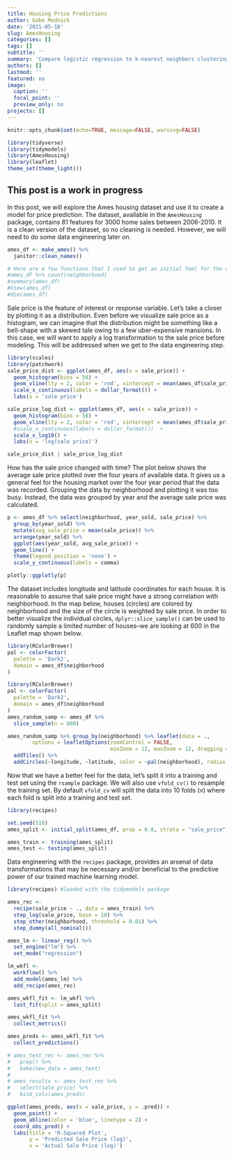 ```yaml
---
title: Housing Price Predictions
author: Gabe Mednick
date: '2021-05-18'
slug: AmesHousing
categories: []
tags: []
subtitle: ''
summary: 'Compare logistic regression to k-nearest neighbors clustering using the tidymodels framework for machine learning'
authors: []
lastmod: ''
featured: no
image:
  caption: ''
  focal_point: ''
  preview_only: no
projects: []
---
```


```r
knitr::opts_chunk$set(echo=TRUE, message=FALSE, warning=FALSE)

library(tidyverse)
library(tidymodels)
library(AmesHousing)
library(leaflet)
theme_set(theme_light())
```

## This post is a work in progress

In this post, we will explore the Ames housing dataset and use it to create a model for price prediction. The dataset, available  in the `AmesHousing` package, contains 81 features for 3000 home sales between 2006-2010. It is a clean version of the dataset, so no cleaning is needed. However, we will need to do some data engineering later on.  

```r
ames_df <- make_ames() %>% 
  janitor::clean_names()

# Here are a few functions that I used to get an initial feel for the dataset
#ames_df %>% count(neighborhood)
#summary(ames_df)
#View(ames_df)
#dim(ames_df)
```

Sale price is the feature of interest or response variable. Let's take a closer by plotting it as a distribution. Even before we visualize sale price as a histogram, we can imagine that the distribution might be something like a bell-shape with a skewed tale owing to a few uber-expensive mansions. In this case, we will want to apply a log transformation to the sale price before modeling. This will be addressed when we get to the data engineering step.

```r
library(scales)
library(patchwork)
sale_price_dist <- ggplot(ames_df, aes(x = sale_price)) + 
  geom_histogram(bins = 50) +
  geom_vline(lty = 2, color = 'red', xintercept = mean(ames_df$sale_price)) +
  scale_x_continuous(labels = dollar_format()) +
  labs(x = 'sale price')

sale_price_log_dist <- ggplot(ames_df, aes(x = sale_price)) + 
  geom_histogram(bins = 50) +
  geom_vline(lty = 2, color = 'red', xintercept = mean(ames_df$sale_price)) +
  #scale_x_continuous(labels = dollar_format())  +
  scale_x_log10() +
  labs(x = 'log(sale price)')

sale_price_dist | sale_price_log_dist 
```

How has the sale price changed with time? The plot below shows the average sale price plotted over the four years of available data. It gives us a general feel for the housing market over the four year period that the data was recorded. Grouping the data by neighborhood and plotting it was too busy. Instead, the data was grouped by year and the average sale price was calculated. 

```r
p <- ames_df %>% select(neighborhood, year_sold, sale_price) %>% 
  group_by(year_sold) %>% 
  mutate(avg_sale_price = mean(sale_price)) %>% 
  arrange(year_sold) %>% 
  ggplot(aes(year_sold, avg_sale_price)) +
  geom_line() +
  theme(legend.position = 'none') +
  scale_y_continuous(labels = comma)

plotly::ggplotly(p)
```


The dataset includes longitude and latitude coordinates for each house. It is reasonable to assume that sale price might have a strong correlation with neighborhood. In the map below, houses (circles) are colored by neighborhood and the size of the circle is weighted by sale price. In order to better visualize the individual circles, `dplyr::slice_sample()` can be used to randomly sample a limited number of houses--we are looking at 600 in the Leaflet map shown below.


```r
library(RColorBrewer)
pal <- colorFactor(
  palette = 'Dark2',
  domain = ames_df$neighborhood
)

library(RColorBrewer)
pal <- colorFactor(
  palette = 'Dark2',
  domain = ames_df$neighborhood
)
ames_random_samp <- ames_df %>% 
  slice_sample(n = 600)

ames_random_samp %>% group_by(neighborhood) %>% leaflet(data = .,
        options = leafletOptions(zoomControl = FALSE,
                                 minZoom = 12, maxZoom = 12, dragging = FALSE)) %>% 
  addTiles() %>%  
  addCircles(~longitude, ~latitude, color = ~pal(neighborhood), radius = 1, weight = ~sale_price*2e-5, opacity = 1)

```

Now that we have a better feel for the data, let's split it into a training and test set using the `rsample` package. We will also use `vfold_cv()` to resample the training set. By default `vfold_cv` will split the data into 10 folds (v) where each fold is split into a training and test set. 

```r
library(recipes)

set.seed(518)
ames_split <- initial_split(ames_df, prop = 0.8, strata = "sale_price") 

ames_train <- training(ames_split)
ames_test <- testing(ames_split)
```

Data engineering with the `recipes` package, provides an arsenal of data transformations that may be necessary and/or beneficial to the predictive power of our trained machine learning model. 

```r
library(recipes) #loaded with the tidymodels package

ames_rec <- 
  recipe(sale_price ~ ., data = ames_train) %>%
  step_log(sale_price, base = 10) %>% 
  step_other(neighborhood, threshold = 0.01) %>% 
  step_dummy(all_nominal()) 

ames_lm <- linear_reg() %>% 
  set_engine("lm") %>% 
  set_mode("regression")

lm_wkfl <- 
  workflow() %>% 
  add_model(ames_lm) %>% 
  add_recipe(ames_rec)

ames_wkfl_fit <- lm_wkfl %>%
  last_fit(split = ames_split)

ames_wkfl_fit %>%
  collect_metrics()

ames_preds <- ames_wkfl_fit %>%
  collect_predictions()

# ames_test_rec <- ames_rec %>%
#   prep() %>% 
#   bake(new_data = ames_test) 
#   
# ames_results <- ames_test_rec %>% 
#   select(sale_price) %>% 
#   bind_cols(ames_preds)

ggplot(ames_preds, aes(x = sale_price, y = .pred)) +
  geom_point() +
  geom_abline(color = 'blue', linetype = 2) +
  coord_obs_pred() +
  labs(title = 'R-Squared Plot',
       y = 'Predicted Sale Price (log)',
       x = 'Actual Sale Price (log)')
```


